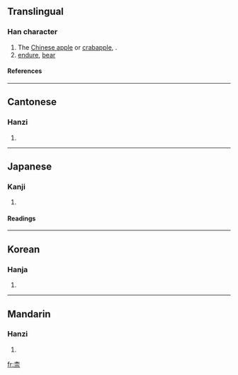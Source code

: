 {{see|奈}}

==Translingual==
===Han character===
{{Han char|rn=75|rad=木|as=05|sn=9|four=4090<sub>1</sub>|canj=木一一火 (DMMF), X木一一火 (XDMMF)}}
# The [[Chinese apple]] or [[crabapple]], {{spelink|Malus asiatica}}.  
# [[endure]], [[bear]]

====References====
{{Han ref|kx=0520.230|dkj=14659|dj=0908.180|hdz=21176.090|uh=67F0|ud=26608|bh=CF55|bd=53077}}

----

==Cantonese==
===Hanzi===
{{yue-hanzi|jyut=|y=noi6}}
# {{defn|Cantonese}}

----
==Japanese==
===Kanji===
{{ja-kanji|grade=|rs=木05}}
# {{defn|Japanese}} 
====Readings====
{{ja-readings|on=[[な]] (na), [[だい]] (dai)|kun=[[からなし]] (karanashi)}}

----
==Korean==
===Hanja===
{{ko-hanja|hangeul=내|eumhun=|rv=nae|mr=nae|y=nay}}
# {{defn|Korean}}

----
==Mandarin==
===Hanzi===
{{cmn-hanzi|pin=[[nài]] ([[nai4]])|wg=nai<sup>4</sup>}}
# {{defn|Mandarin}}

[[fr:柰]]